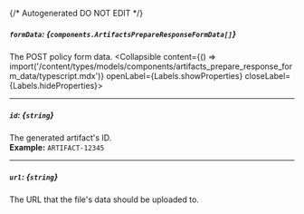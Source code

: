 {/* Autogenerated DO NOT EDIT  */}

##### `formData`: *{`components.ArtifactsPrepareResponseFormData[]`}*
The POST policy form data.
<Collapsible content={() => import('/content/types/models/components/artifacts_prepare_response_form_data/typescript.mdx')} openLabel={Labels.showProperties} closeLabel={Labels.hideProperties}>
</Collapsible>

---
##### `id`: *{`string`}*
The generated artifact's ID.
<br/>
**Example:** `ARTIFACT-12345`

---
##### `url`: *{`string`}*
The URL that the file's data should be uploaded to.


